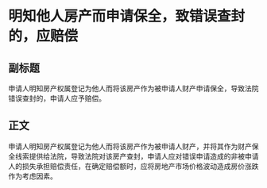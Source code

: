 # 明知他人房产而申请保全，致错误查封的，应赔偿
## 副标题
申请人明知房产权属登记为他人而将该房产作为被申请人财产申请保全，导致法院错误查封的，申请人应予赔偿。
## 正文
申请人明知房产权属登记为他人而将该房产作为被申请人财产，并将其作为财产保全线索提供给法院，导致法院对该房产查封，申请人应对错误申请造成的非被申请人的损失承担赔偿责任，在确定赔偿额时，应将房地产市场价格波动造成房价涨跌作为考虑因素。